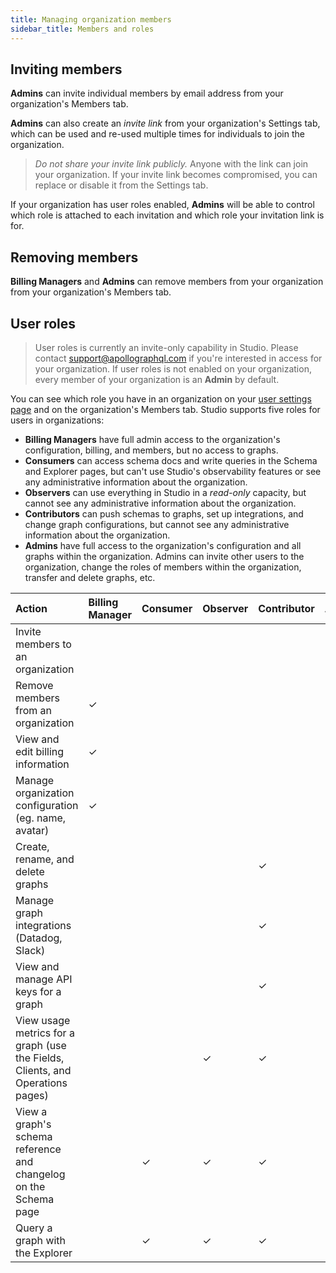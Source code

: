 ```yaml
---
title: Managing organization members
sidebar_title: Members and roles
---
```


## Inviting members

**Admins** can invite individual members by email address from your organization's Members tab.

**Admins** can also create an *invite link* from your organization's Settings tab, which can be used and re-used multiple times for individuals to join the organization.

> *Do not share your invite link publicly.* Anyone with the link can join your organization. If your invite link becomes compromised, you can replace or disable it from the Settings tab.

If your organization has user roles enabled, **Admins** will be able to control which role is attached to each invitation and which role your invitation link is for.

## Removing members

**Billing Managers** and **Admins** can remove members from your organization from your organization's Members tab.

## User roles

> User roles is currently an invite-only capability in Studio.
Please contact support@apollographql.com if you're interested in access for your organization.
If user roles is not enabled on your organization, every member of your organization is an **Admin** by default.

You can see which role you have in an organization on your [user settings page](https://studio.apollographql.com/user-settings) and on the organization's Members tab.
Studio supports five roles for users in organizations:

- **Billing Managers** have full admin access to the organization's configuration, billing, and members, but no access to graphs.
- **Consumers** can access schema docs and write queries in the Schema and Explorer pages, but can't use Studio's observability features or see any administrative information about the organization.
- **Observers** can use everything in Studio in a *read-only* capacity, but cannot see any administrative information about the organization.
- **Contributors** can push schemas to graphs, set up integrations, and change graph configurations, but cannot see any administrative information about the organization.
- **Admins** have full access to the organization's configuration and all graphs within the organization. Admins can invite other users to the organization, change the roles of members within the organization, transfer and delete graphs, etc.

| Action | Billing Manager | Consumer | Observer | Contributor | Admin |
|:--|:--|:--|:--|:--|:--|
| Invite members to an organization |  |  |  |  | ✓ |
| Remove members from an organization | ✓ |  |  |  | ✓ |
| View and edit billing information | ✓ |  |  |  | ✓ |
| Manage organization configuration (eg. name, avatar) | ✓ |  |  |  | ✓ |
| Create, rename, and delete graphs |  |  |  | ✓ | ✓ |
| Manage graph integrations (Datadog, Slack) |  |  |  | ✓ | ✓ |
| View and manage API keys for a graph |  |  |  | ✓ | ✓ |
| View usage metrics for a graph (use the Fields, Clients, and Operations pages) |  |  | ✓ | ✓ | ✓ |
| View a graph's schema reference and changelog on the Schema page |  | ✓ | ✓ | ✓ | ✓ |
| Query a graph with the Explorer |  | ✓ | ✓ | ✓ | ✓ |
